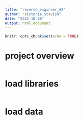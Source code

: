 ```yaml
---
title: "reverse_engineer_#2"
author: "Victoria Stavish"
date: "2022-10-28"
output: html_document
---
```


```r
knitr::opts_chunk$set(echo = TRUE)
```

# project overview 



```r

```

# load libraries

```r

```

# load data

```r

```

